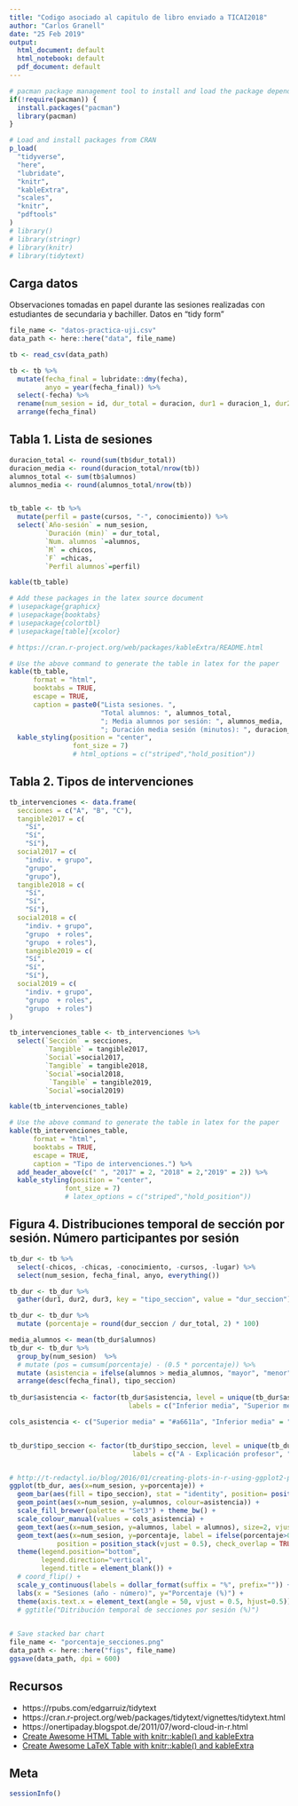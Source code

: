 ```yaml
---
title: "Codigo asociado al capitulo de libro enviado a TICAI2018"
author: "Carlos Granell"
date: "25 Feb 2019"
output:
  html_document: default
  html_notebook: default
  pdf_document: default
---
```


```r
# pacman package management tool to install and load the package dependencies.
if(!require(pacman)) {
  install.packages("pacman")
  library(pacman)
}

# Load and install packages from CRAN
p_load(
  "tidyverse",
  "here",
  "lubridate",
  "knitr",
  "kableExtra",
  "scales",
  "knitr", 
  "pdftools"
)
# library()
# library(stringr)
# library(knitr)
# library(tidytext)

```

## Carga datos 

Observaciones tomadas en papel durante las sesiones realizadas con estudiantes de secundaria y bachiller. Datos en "tidy form"

```r
file_name <- "datos-practica-uji.csv"
data_path <- here::here("data", file_name)

tb <- read_csv(data_path)

tb <- tb %>%
  mutate(fecha_final = lubridate::dmy(fecha), 
         anyo = year(fecha_final)) %>%
  select(-fecha) %>%
  rename(num_sesion = id, dur_total = duracion, dur1 = duracion_1, dur2 = duracion_2, dur3 = duracion_3) %>%
  arrange(fecha_final)


```

## Tabla 1. Lista de sesiones  

```r

duracion_total <- round(sum(tb$dur_total))
duracion_media <- round(duracion_total/nrow(tb))
alumnos_total <- sum(tb$alumnos)
alumnos_media <- round(alumnos_total/nrow(tb))


tb_table <- tb %>%
  mutate(perfil = paste(cursos, "-", conocimiento)) %>%
  select(`Año-sesión` = num_sesion, 
         `Duración (min)` = dur_total, 
         `Num. alumnos `=alumnos, 
         `M` = chicos,
         `F` =chicas, 
         `Perfil alumnos`=perfil)

kable(tb_table)

```

```r

# Add these packages in the latex source document
# \usepackage{graphicx}
# \usepackage{booktabs}
# \usepackage{colortbl}
# \usepackage[table]{xcolor}

# https://cran.r-project.org/web/packages/kableExtra/README.html

# Use the above command to generate the table in latex for the paper
kable(tb_table,
      format = "html", 
      booktabs = TRUE, 
      escape = TRUE,
      caption = paste0("Lista sesiones. ",
                       "Total alumnos: ", alumnos_total, 
                       "; Media alumnos por sesión: ", alumnos_media,
                       "; Duración media sesión (minutos): ", duracion_media)) %>%
  kable_styling(position = "center", 
                font_size = 7)
                # html_options = c("striped","hold_position"))
```

## Tabla 2. Tipos de intervenciones


```r
tb_intervenciones <- data.frame(
  secciones = c("A", "B", "C"),
  tangible2017 = c(
    "Sí",
    "Sí",
    "Sí"),
  social2017 = c(
    "indiv. + grupo",
    "grupo",
    "grupo"),
  tangible2018 = c(
    "Sí",
    "Sí",
    "Sí"),
  social2018 = c(
    "indiv. + grupo",
    "grupo  + roles",
    "grupo  + roles"),
    tangible2019 = c(
    "Sí",
    "Sí",
    "Sí"),
  social2019 = c(
    "indiv. + grupo",
    "grupo  + roles",
    "grupo  + roles")
)

tb_intervenciones_table <- tb_intervenciones %>%
  select(`Sección` = secciones, 
         `Tangible` = tangible2017, 
         `Social`=social2017,
         `Tangible` = tangible2018,
         `Social`=social2018,
          `Tangible` = tangible2019,
         `Social`=social2019)

kable(tb_intervenciones_table)

```


```r

# Use the above command to generate the table in latex for the paper
kable(tb_intervenciones_table, 
      format = "html", 
      booktabs = TRUE, 
      escape = TRUE,
      caption = "Tipo de intervenciones.") %>%
  add_header_above(c(" ", "2017" = 2, "2018" = 2,"2019" = 2)) %>%
  kable_styling(position = "center", 
              font_size = 7)
              # latex_options = c("striped","hold_position"))

```


## Figura 4. Distribuciones temporal de sección por sesión. Número participantes por sesión 

```r
tb_dur <- tb %>%
  select(-chicos, -chicas, -conocimiento, -cursos, -lugar) %>%
  select(num_sesion, fecha_final, anyo, everything())

tb_dur <- tb_dur %>%
  gather(dur1, dur2, dur3, key = "tipo_seccion", value = "dur_seccion")

tb_dur <- tb_dur %>%
  mutate (porcentaje = round(dur_seccion / dur_total, 2) * 100)

media_alumnos <- mean(tb_dur$alumnos)  
tb_dur <- tb_dur %>%
  group_by(num_sesion)  %>%
  # mutate (pos = cumsum(porcentaje) - (0.5 * porcentaje)) %>%
  mutate (asistencia = ifelse(alumnos > media_alumnos, "mayor", "menor")) %>%
  arrange(desc(fecha_final), tipo_seccion)
  
tb_dur$asistencia <- factor(tb_dur$asistencia, level = unique(tb_dur$asistencia),
                              labels = c("Inferior media", "Superior media"))

cols_asistencia <- c("Superior media" = "#a6611a", "Inferior media" = "#dfc27d")


tb_dur$tipo_seccion <- factor(tb_dur$tipo_seccion, level = unique(tb_dur$tipo_seccion),
                               labels = c("A - Explicación profesor", "B - Proyecto guiado", "C - Proyecto libre"))


# http://t-redactyl.io/blog/2016/01/creating-plots-in-r-using-ggplot2-part-4-stacked-bar-plots.html
ggplot(tb_dur, aes(x=num_sesion, y=porcentaje)) + 
  geom_bar(aes(fill = tipo_seccion), stat = "identity", position= position_stack(reverse = TRUE)) +
  geom_point(aes(x=num_sesion, y=alumnos, colour=asistencia)) +
  scale_fill_brewer(palette = "Set3") + theme_bw() +
  scale_colour_manual(values = cols_asistencia) +
  geom_text(aes(x=num_sesion, y=alumnos, label = alumnos), size=2, vjust = 1, nudge_y = -1) +
  geom_text(aes(x=num_sesion, y=porcentaje, label = ifelse(porcentaje>0, paste0(porcentaje, "%"), "")), size=3, 
            position = position_stack(vjust = 0.5), check_overlap = TRUE) +
  theme(legend.position="bottom", 
        legend.direction="vertical",
        legend.title = element_blank()) +
  # coord_flip() +
  scale_y_continuous(labels = dollar_format(suffix = "%", prefix="")) +
  labs(x = "Sesiones (año - número)", y="Porcentaje (%)") +
  theme(axis.text.x = element_text(angle = 50, vjust = 0.5, hjust=0.5))
  # ggtitle("Ditribución temporal de secciones por sesión (%)")
  

```


```r
# Save stacked bar chart
file_name <- "porcentaje_secciones.png"
data_path <- here::here("figs", file_name)
ggsave(data_path, dpi = 600)
```


## Recursos

* https://rpubs.com/edgarruiz/tidytext
* https://cran.r-project.org/web/packages/tidytext/vignettes/tidytext.html
* https://onertipaday.blogspot.de/2011/07/word-cloud-in-r.html
* [Create Awesome HTML Table with knitr::kable() and kableExtra](http://haozhu233.github.io/kableExtra/awesome_table_in_html.html)
* [Create Awesome LaTeX Table with knitr::kable() and kableExtra](http://haozhu233.github.io/kableExtra/awesome_table_in_pdf.pdf)

\newpage
## Meta

```r
sessionInfo()
```


